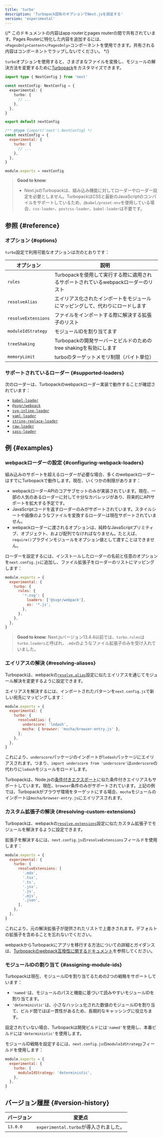 ```yaml
---
title: 'turbo'
description: 'Turbopack固有のオプションでNext.jsを設定する'
version: 'experimental'
---
```


{/* このドキュメントの内容はapp routerとpages routerの間で共有されています。Pages Routerに特化した内容を追加するには、`<PagesOnly>Content</PagesOnly>`コンポーネントを使用できます。共有される内容はコンポーネントでラップしないでください。 */}

`turbo`オプションを使用すると、さまざまなファイルを変換し、モジュールの解決方法を変更するために[Turbopack](/docs/app/api-reference/turbopack)をカスタマイズできます。

<Tabs>
<TabItem value="ts" label="TypeScript">

```ts title="next.config.ts" switcher
import type { NextConfig } from 'next'

const nextConfig: NextConfig = {
  experimental: {
    turbo: {
      // ...
    },
  },
}

export default nextConfig
```

</TabItem>
<TabItem value="js" label="JavaScript">

```js title="next.config.js" switcher
/** @type {import('next').NextConfig} */
const nextConfig = {
  experimental: {
    turbo: {
      // ...
    },
  },
}

module.exports = nextConfig
```

</TabItem>
</Tabs>

> **Good to know**:
>
> - Next.jsのTurbopackは、組み込み機能に対してローダーやローダー設定を必要としません。TurbopackはCSSと最新のJavaScriptのコンパイルをサポートしているため、`@babel/preset-env`を使用している場合、`css-loader`、`postcss-loader`、`babel-loader`は不要です。

## 参照 {#reference}

### オプション {#options}

`turbo`設定で利用可能なオプションは次のとおりです：

| オプション          | 説明                                                                               |
| ------------------- | ---------------------------------------------------------------------------------- |
| `rules`             | Turbopackを使用して実行する際に適用されるサポートされているwebpackローダーのリスト |
| `resolveAlias`      | エイリアス化されたインポートをモジュールにマッピングして、代わりにロードします     |
| `resolveExtensions` | ファイルをインポートする際に解決する拡張子のリスト                                 |
| `moduleIdStrategy`  | モジュールIDを割り当てます                                                         |
| `treeShaking`       | Turbopackの開発サーバーとビルドのためのtree shakingを有効にします                  |
| `memoryLimit`       | turboのターゲットメモリ制限（バイト単位）                                          |

### サポートされているローダー {#supported-loaders}

次のローダーは、Turbopackのwebpackローダー実装で動作することが確認されています：

- [`babel-loader`](https://www.npmjs.com/package/babel-loader)
- [`@svgr/webpack`](https://www.npmjs.com/package/@svgr/webpack)
- [`svg-inline-loader`](https://www.npmjs.com/package/svg-inline-loader)
- [`yaml-loader`](https://www.npmjs.com/package/yaml-loader)
- [`string-replace-loader`](https://www.npmjs.com/package/string-replace-loader)
- [`raw-loader`](https://www.npmjs.com/package/raw-loader)
- [`sass-loader`](https://www.npmjs.com/package/sass-loader)

## 例 {#examples}

### webpackローダーの設定 {#configuring-webpack-loaders}

組み込みのサポートを超えるローダーが必要な場合、多くのwebpackローダーはすでにTurbopackで動作します。現在、いくつかの制限があります：

- webpackローダーAPIのコアサブセットのみが実装されています。現在、一部の人気のあるローダーに対して十分なカバレッジがあり、将来的にAPIサポートを拡大する予定です。
- JavaScriptコードを返すローダーのみがサポートされています。スタイルシートや画像のようなファイルを変換するローダーは現在サポートされていません。
- webpackローダーに渡されるオプションは、純粋なJavaScriptプリミティブ、オブジェクト、および配列でなければなりません。たとえば、`require()`プラグインモジュールをオプション値として渡すことはできません。

ローダーを設定するには、インストールしたローダーの名前と任意のオプションを`next.config.js`に追加し、ファイル拡張子をローダーのリストにマッピングします：

```js title="next.config.js"
module.exports = {
  experimental: {
    turbo: {
      rules: {
        '*.svg': {
          loaders: ['@svgr/webpack'],
          as: '*.js',
        },
      },
    },
  },
}
```

> **Good to know**: Next.jsバージョン13.4.4以前では、`turbo.rules`は`turbo.loaders`と呼ばれ、`.mdx`のようなファイル拡張子のみを受け入れていました。

### エイリアスの解決 {#resolving-aliases}

Turbopackは、webpackの[`resolve.alias`](https://webpack.js.org/configuration/resolve/#resolvealias)設定に似たエイリアスを通じてモジュール解決を変更するように設定できます。

エイリアスを解決するには、インポートされたパターンを`next.config.js`で新しい宛先にマッピングします：

```js title="next.config.js"
module.exports = {
  experimental: {
    turbo: {
      resolveAlias: {
        underscore: 'lodash',
        mocha: { browser: 'mocha/browser-entry.js' },
      },
    },
  },
}
```

これにより、`underscore`パッケージのインポートが`lodash`パッケージにエイリアスされます。つまり、`import underscore from 'underscore'`は`underscore`の代わりに`lodash`モジュールをロードします。

Turbopackは、Node.jsの[条件付きエクスポート](https://nodejs.org/docs/latest-v18.x/api/packages.html#conditional-exports)に似た条件付きエイリアスもサポートしています。現在、`browser`条件のみがサポートされています。上記の例では、Turbopackがブラウザ環境をターゲットにする場合、`mocha`モジュールのインポートは`mocha/browser-entry.js`にエイリアスされます。

### カスタム拡張子の解決 {#resolving-custom-extensions}

Turbopackは、webpackの[`resolve.extensions`](https://webpack.js.org/configuration/resolve/#resolveextensions)設定に似たカスタム拡張子でモジュールを解決するように設定できます。

拡張子を解決するには、`next.config.js`の`resolveExtensions`フィールドを使用します：

```js title="next.config.js"
module.exports = {
  experimental: {
    turbo: {
      resolveExtensions: [
        '.mdx',
        '.tsx',
        '.ts',
        '.jsx',
        '.js',
        '.mjs',
        '.json',
      ],
    },
  },
}
```

これにより、元の解決拡張子が提供されたリストで上書きされます。デフォルトの拡張子を含めることを忘れないでください。

webpackからTurbopackにアプリを移行する方法についての詳細とガイダンスは、[Turbopackのwebpack互換性に関するドキュメント](https://turbo.build/pack/docs/migrating-from-webpack)を参照してください。

### モジュールIDの割り当て {#assigning-module-ids}

Turbopackは現在、モジュールIDを割り当てるための2つの戦略をサポートしています：

- `'named'`は、モジュールのパスと機能に基づいて読みやすいモジュールIDを割り当てます。
- `'deterministic'`は、小さなハッシュ化された数値のモジュールIDを割り当て、ビルド間でほぼ一貫性があるため、長期的なキャッシングに役立ちます。

設定されていない場合、Turbopackは開発ビルドには`'named'`を使用し、本番ビルドには`'deterministic'`を使用します。

モジュールID戦略を設定するには、`next.config.js`の`moduleIdStrategy`フィールドを使用します：

```js title="next.config.js"
module.exports = {
  experimental: {
    turbo: {
      moduleIdStrategy: 'deterministic',
    },
  },
}
```

## バージョン履歴 {#version-history}

| バージョン | 変更点                                 |
| ---------- | -------------------------------------- |
| `13.0.0`   | `experimental.turbo`が導入されました。 |
